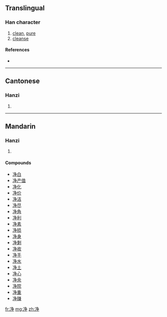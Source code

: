 {{also|凈|淨}}
==Translingual==

===Han character===
{{Han char|rn=15|rad=冫|as=06|sn=8|four=|canj=戈一弓尸木 (IMNSD)}}

# [[clean]], [[pure]]
# [[cleanse]]

====References====
* {{Han ref|kx=0132.201|hdz=10297.130|uh=51C0|ud=20928}}

----

==Cantonese==

===Hanzi===
{{yue-hanzi|jyut=|y=jeng6, jing6|tra=凈}}

# {{defn|Cantonese|sort=冫06}}

----

==Mandarin==

===Hanzi===
{{cmn-hanzi|tra=凈|pin=[[jìng]] ([[jing4]])|wg=ching<sup>4</sup>}}

# {{defn|Mandarin|sort=冫06}}

====Compounds====
* [[净白]]
* [[净产值]]
* [[净化]]
* [[净价]]
* [[净洁]]
* [[净尽]]
* [[净角]]
* [[净利]]
* [[净素]]
* [[净损]]
* [[净身]]
* [[净剩]]
* [[净收]]
* [[净手]]
* [[净水]]
* [[净土]]
* [[净心]]
* [[净余]]
* [[净院]]
* [[净重]]
* [[净赚]]

[[fr:净]]
[[mg:净]]
[[zh:净]]
